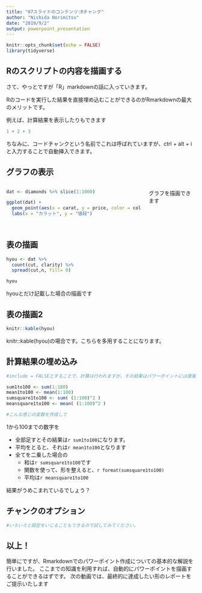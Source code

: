 ```yaml
---
title: "07スライドのコンテンツ:Rチャンク"
author: "Nishida Norimitsu"
date: "2019/9/2"
output: powerpoint_presentation
---
```


```r
knitr::opts_chunk$set(echo = FALSE)
library(tidyverse)
```

## Rのスクリプトの内容を描画する

さて、やっとですが「R」markdownの話に入っていきます。

Rのコードを実行した結果を直接埋め込むことができるのがRmarkdownの最大のメリットです。

例えば、計算結果を表示したりもできます

```r
1 + 2 + 3
```

ちなみに、コードチャンクという名前でこれは呼ばれていますが、ctrl + alt + i と入力することで自動挿入できます。



## グラフの表示

::::: {.columns}

::: {.column}

```r
dat <- diamonds %>% slice(1:1000)

ggplot(dat) +
  geom_point(aes(x = carat, y = price, color = color)) +
  labs(x = "カラット", y = "値段")
  
```

:::

::: {.column}

グラフを描画できます

:::

::::::

## 表の描画

```r
hyou <- dat %>% 
  count(cut, clarity) %>% 
  spread(cut,n, fill= 0)

hyou
```

::: notes
hyouとだけ記載した場合の描画です
:::

## 表の描画2

```r
knitr::kable(hyou)
```

::: notes
knitr::kable(hyou)の場合です。こちらを多用することになります。
:::

## 計算結果の埋め込み

```r
#include = FALSEとすることで、計算は行われますが、その結果はパワーポイントには直接反映されません。なので、このチャンク内で、

sum1to100 <- sum(1:100)
mean1to100 <- mean(1:100)
sumsquare1to100 <- sum( (1:100)^2 )
meansquare1to100 <- mean( (1:100)^2 )

#こんな感じの変数を作成して
```

1から100までの数字を

* 全部足すとその結果は`r sum1to100`になります。
* 平均をとると、それは`r mean1to100`となります
* 全てを二乗した場合の
  * 和は`r sumsquare1to100`です
  * 関数を使って、形を整えると、`r format(sumsquare1to100)`
  * 平均は`r meansquare1to100`
  
結果がうめこまれているでしょう？

## チャンクのオプション

```r
#いろいろと設定をいじることもできるので試してみてください。
```


## 以上！

簡単にですが、Rmarkdownでのパワーポイント作成についての基本的な解説を行いました。
ここまでの知識を利用すれば、自動的にパワーポイントを描画することができるはずです。
次の動画では、最終的に達成したい形のレポートをご提示いたします